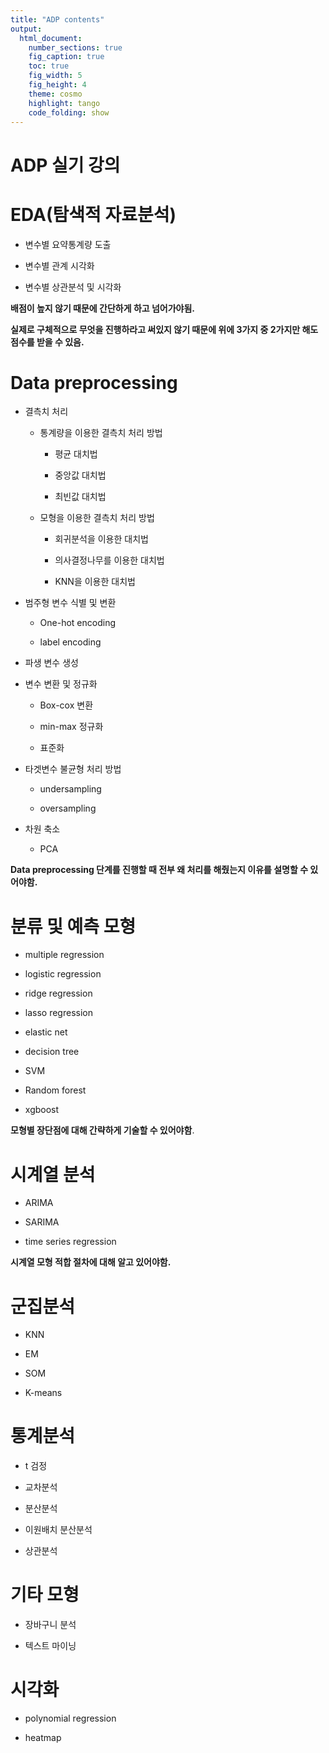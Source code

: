 ```yaml
---
title: "ADP contents"
output:
  html_document:
    number_sections: true
    fig_caption: true
    toc: true
    fig_width: 5
    fig_height: 4
    theme: cosmo
    highlight: tango
    code_folding: show
---
```


# ADP 실기 강의

# EDA(탐색적 자료분석)

-   변수별 요약통계량 도출

-   변수별 관계 시각화

-   변수별 상관분석 및 시각화

**배점이 높지 않기 때문에 간단하게 하고 넘어가야됨.**

**실제로 구체적으로 무엇을 진행하라고 써있지 않기 때문에 위에 3가지 중 2가지만 해도 점수를 받을 수 있음.**

# Data preprocessing

-   결측치 처리

    -   통계량을 이용한 결측치 처리 방법

        -   평균 대치법

        -   중앙값 대치법

        -   최빈값 대치법

    -   모형을 이용한 결측치 처리 방법

        -   회귀분석을 이용한 대치법

        -   의사결정나무를 이용한 대치법

        -   KNN을 이용한 대치법

-   범주형 변수 식별 및 변환

    -   One-hot encoding

    -   label encoding

-   파생 변수 생성

-   변수 변환 및 정규화

    -   Box-cox 변환

    -   min-max 정규화

    -   표준화

-   타겟변수 불균형 처리 방법

    -   undersampling

    -   oversampling

-   차원 축소

    -   PCA

**Data preprocessing 단계를 진행할 때 전부 왜 처리를 해줬는지 이유를 설명할 수 있어야함.**

# 분류 및 예측 모형

-   multiple regression

-   logistic regression

-   ridge regression

-   lasso regression

-   elastic net

-   decision tree

-   SVM

-   Random forest

-   xgboost

**모형별 장단점에 대해 간략하게 기술할 수 있어야함**.

# 시계열 분석

-   ARIMA

-   SARIMA

-   time series regression

**시계열 모형 적합 절차에 대해 알고 있어야함.**

# 군집분석

-   KNN

-   EM

-   SOM

-   K-means

# 통계분석

-   t 검정

-   교차분석

-   분산분석

-   이원배치 분산분석

-   상관분석

# 기타 모형

-   장바구니 분석

-   텍스트 마이닝

# 시각화 

-   polynomial regression

-   heatmap
